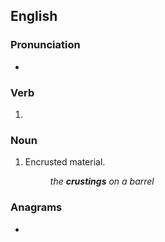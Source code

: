 ==English==

===Pronunciation===
* {{IPA|/ˈkɹʌstɪŋ/|lang=en}}

===Verb===
{{head|en|present participle}}

# {{present participle of|crust|lang=en|nocat=1}}

===Noun===
{{en-noun}}

# Encrusted material.
#: ''the '''crustings''' on a barrel''

===Anagrams===
* {{anagrams|en|a=cginrstu|curtings}}